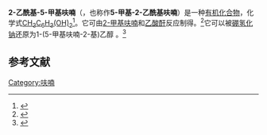 {{Chembox
| ImageFile = 5-methyl-2-furylmethylketone.svg
| ImageSize = 150px
| PIN = 1-(5-Methylfuran-2-yl)ethan-1-one
| OtherNames = 1-(5-Methylfuran-2-yl)ethanone<br />1-(5-Methyl-2-furyl)ethan-1-one<br />1-(5-Methyl-2-furyl)ethanone
|Section1={{Chembox Identifiers
| CASNo = 1193-79-9
| CASNo_Ref = {{cascite|correct|CAS}}
| UNII_Ref = {{fdacite|correct|FDA}}
| UNII = IY49408H2O
| PubChem = 14514
| ChemSpiderID = 13858
| EINECS = 214-779-1
| SMILES = CC1=CC=C(O1)C(=O)C
| StdInChI_Ref = 
| StdInChI = 1S/C7H8O2/c1-5-3-4-7(9-5)6(2)8/h3-4H,1-2H3
| StdInChIKey_Ref = 
| StdInChIKey = KEFJLCGVTHRGAH-UHFFFAOYSA-N
}}
|Section2={{Chembox Properties
| C=7 | H=8 | O=2
| Appearance = 橙黄色液体
| MeltingPt = {{convert|2|C|K}}<ref>{{cite journal|journal=Helvetica Chimica Acta|volume=13|issue=6|language=en|date=1930-12-01|pages=1275–1281|doi=10.1002/hlca.19300130609|url=http://doi.wiley.com/10.1002/hlca.19300130609|title=Über Cumaryl-2-aldehyd und einige andere Cumaronderivate|accessdate=2021-01-13|author= Tadeus, Ignaz Reichstein}}</ref>
| BoilingPt = {{convert|100|-|101|C|F K}}（25 torr）<ref>Fetizon, Marcel; Baranger, Pierre. 1,​4-​Diketones from furans. I. Preparation and characterization of some furans with ketonic substituents. ''Bulletin de la Societe Chimique de France'', 1957. 1311-1316. ISSN: 0037-8968.</ref>
| Density = 1.0655 g·cm<sup>−3</sup><ref>Shuikin, N. I.; Bel'skii, I. F. Catalytic reduction of 2-​methyl-​5-​acetylfuran into 2-​methyl-​5-​ethylfuran. ''Zhurnal Obshchei Khimii'', 1959. 29: 1096-1099. ISSN: 0044-460X.</ref>
}}
|Section3={{Chembox Hazards
| ExternalSDS = [http://www.sigmaaldrich.com/MSDS/MSDS/DisplayMSDSPage.do?country=US&language=en&productNumber=W360902&brand=ALDRICH&PageToGoToURL=http%3A%2F%2Fwww.sigmaaldrich.com%2Fcatalog%2Fproduct%2Faldrich%2Fw360902%3Flang%3Den MSDS]
| MainHazards = 可燃，吞咽有害
| NFPA-H = 2
| NFPA-F = 2
| NFPA-R = 0
| FlashPtC = 80
| LD50 = 438 mg/kg（小鼠，经口）
}}
}}
'''2-乙酰基-5-甲基呋喃'''（{{lang-en|2-Acetyl-5-methylfuran}}，也称作'''5-甲基-2-乙酰基呋喃'''）是一种[[有机化合物|有机化合物]]，化学式[[C7H8O2|CH<sub>3</sub>C<sub>6</sub>H<sub>3</sub>(OH)<sub>2</sub>]]<ref>{{cite web |url=http://www.sigmaaldrich.com/catalog/product/aldrich/w360902 |title=2-Acetyl-5-methylfuran on Sigma Aldrich}}</ref>。它可由[[2-甲基呋喃|2-甲基呋喃]]和[[乙酸酐|乙酸酐]]反应制得。<ref>{{cite journal|journal=Research on Chemical Intermediates|volume=43|issue=3|language=en|issn=0922-6168|date=2017-03|pages=1557–1574|doi=10.1007/s11164-016-2715-4|url=http://link.springer.com/10.1007/s11164-016-2715-4|title=Optimization for catalytic performances of Hβ zeolite in the acylation of 2-methylfuran by surface modification and solvents effect|accessdate=2021-01-13|author=Yuannan Xiong, Wenqi Chen, Aiwu Zeng}}</ref>它可以被[[硼氢化钠|硼氢化钠]]还原为1-(5-甲基呋喃-2-基)乙醇<!-- 别名 α,5-二甲基呋喃甲醇，CAS号 14003-15-7 -->。<ref>{{cite journal|journal=Tetrahedron|volume=62|issue=34|language=en|date=2006-08|pages=8164–8168|doi=10.1016/j.tet.2006.05.083|url=https://linkinghub.elsevier.com/retrieve/pii/S0040402006008763|title=Solvent-free reduction of aldehydes and ketones using solid acid-activated sodium borohydride|accessdate=2021-01-13|author=Byung Tae Cho, Sang Kyu Kang, Min Sung Kim, Soo Ryeon Ryu, Duk Keun An}}</ref>

== 参考文献 ==
{{Reflist}}

{{DEFAULTSORT:乙酰基-5-甲基呋喃, 2-}}
{{有机化合物小作品}}

[[Category:呋喃|Category:呋喃]]